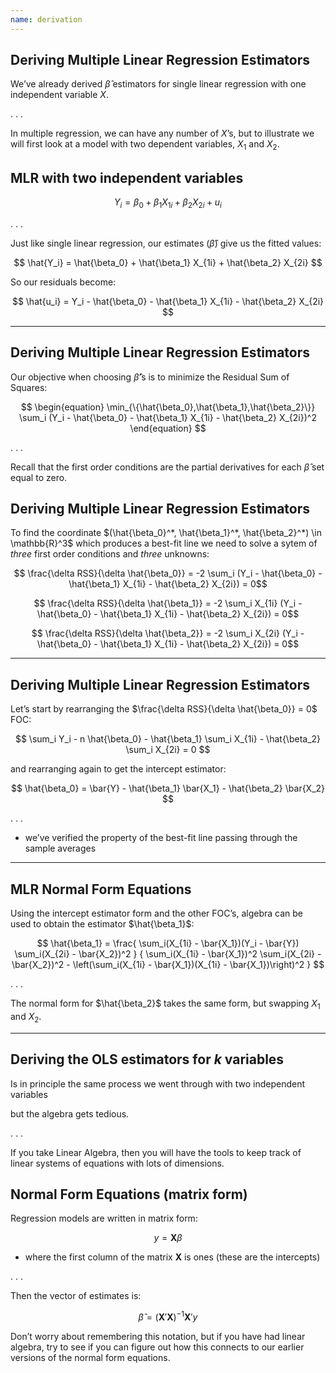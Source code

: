 ```yaml
---
name: derivation
---
```


## Deriving Multiple Linear Regression Estimators

We've already derived $\hat{\beta}$ estimators for single linear regression with one independent variable $X$.

. . . 

In multiple regression, we can have any number of $X$'s, but to illustrate we will first look at a model with two dependent variables, $X_1$ and $X_2$.

## MLR with two independent variables

$$ Y_i = \beta_0 + \beta_1 X_{1i} + \beta_2 X_{2i} + u_i $$

. . .

Just like single linear regression, our estimates ($\hat{\beta}$) give us the 
fitted values:

$$ \hat{Y_i} = \hat{\beta_0} + \hat{\beta_1} X_{1i} + \hat{\beta_2} X_{2i} $$

So our residuals become:

$$ \hat{u_i} = Y_i - \hat{\beta_0} - \hat{\beta_1} X_{1i} - \hat{\beta_2} X_{2i} $$

---

## Deriving Multiple Linear Regression Estimators

Our objective when choosing $\hat{\beta}$'s is to minimize the Residual Sum of Squares:

$$
\begin{equation}
\min_{\{\hat{\beta_0},\hat{\beta_1},\hat{\beta_2}\}} 
\sum_i (Y_i - \hat{\beta_0} - \hat{\beta_1} X_{1i} - \hat{\beta_2} X_{2i})^2 
\end{equation}
$$

. . . 

Recall that the first order conditions are the partial derivatives for each $\hat{\beta}$ set equal to zero.

## Deriving Multiple Linear Regression Estimators

To find the coordinate $(\hat{\beta_0}^*, \hat{\beta_1}^*, \hat{\beta_2}^*) \in \mathbb{R}^3$ which produces a best-fit line
we need to solve a sytem of *three* first order conditions and *three* unknowns:

$$ \frac{\delta RSS}{\delta \hat{\beta_0}} = -2 \sum_i (Y_i - \hat{\beta_0} - \hat{\beta_1} X_{1i} - \hat{\beta_2} X_{2i}) = 0$$

$$ \frac{\delta RSS}{\delta \hat{\beta_1}} = -2 \sum_i X_{1i} (Y_i - \hat{\beta_0} - \hat{\beta_1} X_{1i} - \hat{\beta_2} X_{2i}) = 0$$

$$ \frac{\delta RSS}{\delta \hat{\beta_2}} = -2 \sum_i X_{2i} (Y_i - \hat{\beta_0} - \hat{\beta_1} X_{1i} - \hat{\beta_2} X_{2i}) = 0$$

---

## Deriving Multiple Linear Regression Estimators

Let's start by rearranging the $\frac{\delta RSS}{\delta \hat{\beta_0}} = 0$ FOC:

$$ \sum_i Y_i - n \hat{\beta_0} - \hat{\beta_1} \sum_i X_{1i} - \hat{\beta_2} \sum_i X_{2i} = 0 $$

and rearranging again to get the intercept estimator:

$$ \hat{\beta_0} = \bar{Y} - \hat{\beta_1} \bar{X_1} - \hat{\beta_2} \bar{X_2} $$

. . .

- we've verified the property of the best-fit line passing through the sample averages 

---

## MLR Normal Form Equations

Using the intercept estimator form and the other FOC's, 
algebra can be used to obtain the estimator $\hat{\beta_1}$:

$$
\hat{\beta_1} = 
\frac{ \sum_i(X_{1i} - \bar{X_1})(Y_i - \bar{Y}) \sum_i(X_{2i} - \bar{X_2})^2 }
{ \sum_i(X_{1i} - \bar{X_1})^2 \sum_i(X_{2i} - \bar{X_2})^2 - \left(\sum_i(X_{1i} - \bar{X_1})(X_{1i} - \bar{X_1})\right)^2 }
$$

. . .

The normal form for $\hat{\beta_2}$ takes the same form, but swapping $X_1$ and $X_2$.

---

## Deriving the OLS estimators for $k$ variables

Is in principle the same process we went through with two independent variables

but the algebra gets tedious.

. . .

If you take Linear Algebra, then you will have the tools to keep track of linear systems of equations with lots of dimensions.

## Normal Form Equations (matrix form)

Regression models are written in matrix form:

$$ y = \mathbf{X}\beta $$

- where the first column of the matrix $\mathbf{X}$ is ones (these are the intercepts)

. . .

Then the vector of estimates is:

$$ \hat{\beta} = (\mathbf{X}'\mathbf{X})^{-1}\mathbf{X}'y$$

Don't worry about remembering this notation, but if you have had linear algebra, 
try to see if you can figure out how this connects to our earlier versions of the normal form equations.